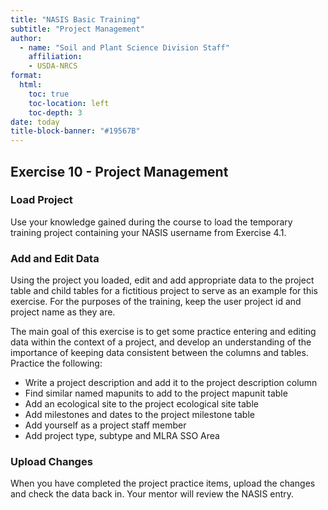 ```yaml
---
title: "NASIS Basic Training"
subtitle: "Project Management"
author:
  - name: "Soil and Plant Science Division Staff"
    affiliation:
    - USDA-NRCS
format:
  html:
    toc: true
    toc-location: left
    toc-depth: 3
date: today
title-block-banner: "#19567B"
---
```


## Exercise 10 - Project Management

### Load Project

Use your knowledge gained during the course to load the temporary training project containing your NASIS username from Exercise 4.1.

### Add and Edit Data

Using the project you loaded, edit and add appropriate data to the project table and child tables for a fictitious project to serve as an example for this exercise. For the purposes of the training, keep the user project id and project name as they are.

The main goal of this exercise is to get some practice entering and editing data within the context of a project, and develop an understanding of the importance of keeping data consistent between the columns and tables. Practice the following:

* Write a project description and add it to the project description column
* Find similar named mapunits to add to the project mapunit table
* Add an ecological site to the project ecological site table
* Add milestones and dates to the project milestone table
* Add yourself as a project staff member
* Add project type, subtype and MLRA SSO Area

### Upload Changes

When you have completed the project practice items, upload the changes and check the data back in. Your mentor will review the NASIS entry.
